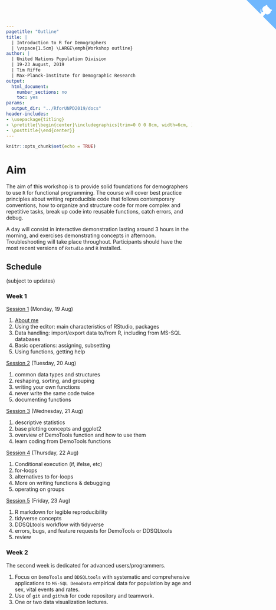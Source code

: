 ```yaml
---
pagetitle: "Outline"
title: | 
  | Introduction to R for Demographers
  | \vspace{1.5cm} \LARGE\emph{Workshop outline}
author: |
  | United Nations Population Division
  | 19-23 August, 2019
  | Tim Riffe
  | Max-Planck-Institute for Demographic Research
output:
  html_document:
    number_sections: no
    toc: yes
params:
  output_dir: "../RforUNPD2019/docs"
header-includes:
- \usepackage{titling}
- \pretitle{\begin{center}\includegraphics[trim=0 0 0 8cm, width=6cm, ]{assets/MPIDR_square_color.pdf}\\[\bigskipamount]}
- \posttitle{\end{center}}
---
```


<a href="https://github.com/timriffe/RforUNPD2019" class="github-corner" aria-label="View source on GitHub"><svg width="80" height="80" viewBox="0 0 250 250" style="fill:#70B7FD; color:#fff; position: absolute; top: 0; border: 0; right: 0;" aria-hidden="true"><path d="M0,0 L115,115 L130,115 L142,142 L250,250 L250,0 Z"></path><path d="M128.3,109.0 C113.8,99.7 119.0,89.6 119.0,89.6 C122.0,82.7 120.5,78.6 120.5,78.6 C119.2,72.0 123.4,76.3 123.4,76.3 C127.3,80.9 125.5,87.3 125.5,87.3 C122.9,97.6 130.6,101.9 134.4,103.2" fill="currentColor" style="transform-origin: 130px 106px;" class="octo-arm"></path><path d="M115.0,115.0 C114.9,115.1 118.7,116.5 119.8,115.4 L133.7,101.6 C136.9,99.2 139.9,98.4 142.2,98.6 C133.8,88.0 127.5,74.4 143.8,58.0 C148.5,53.4 154.0,51.2 159.7,51.0 C160.3,49.4 163.2,43.6 171.4,40.1 C171.4,40.1 176.1,42.5 178.8,56.2 C183.1,58.6 187.2,61.8 190.9,65.4 C194.5,69.0 197.7,73.2 200.1,77.6 C213.8,80.2 216.3,84.9 216.3,84.9 C212.7,93.1 206.9,96.0 205.4,96.6 C205.1,102.4 203.0,107.8 198.3,112.5 C181.9,128.9 168.3,122.5 157.7,114.1 C157.9,116.9 156.7,120.9 152.7,124.9 L141.0,136.5 C139.8,137.7 141.6,141.9 141.8,141.8 Z" fill="currentColor" class="octo-body"></path></svg></a><style>.github-corner:hover .octo-arm{animation:octocat-wave 560ms ease-in-out}@keyframes octocat-wave{0%,100%{transform:rotate(0)}20%,60%{transform:rotate(-25deg)}40%,80%{transform:rotate(10deg)}}@media (max-width:500px){.github-corner:hover .octo-arm{animation:none}.github-corner .octo-arm{animation:octocat-wave 560ms ease-in-out}}</style>


```r
knitr::opts_chunk$set(echo = TRUE)
```

# Aim
The aim of this workshop is to provide solid foundations for demographers to use `R` for functional programming. The course will cover best practice principles about writing reproducible code that follows contemporary conventions, how to organize and structure code for more complex and repetitive tasks, break up code into reusable functions, catch errors, and debug.

A day will consist in interactive demonstration lasting around 3 hours in the morning, and exercises demonstrating concepts in afternoon. Troubleshooting will take place throughout. Participants should have the most recent versions of `Rstudio` and `R` installed.

## Schedule 
(subject to updates)

### Week 1
[Session 1](Day1) (Monday, 19 Aug)

1. [About me](Day1#about-me)
2. Using the editor: main characteristics of RStudio, packages
3. Data handling: import/export data to/from R, including from MS-SQL databases
4. Basic operations: assigning, subsetting
5. Using functions, getting help

[Session 2](Day2) (Tuesday, 20 Aug)

1. common data types and structures
2. reshaping, sorting, and grouping
3. writing your own functions
4. never write the same code twice
5. documenting functions

[Session 3](Day3) (Wednesday, 21 Aug)

1. descriptive statistics
2. base plotting concepts and ggplot2
3. overview of DemoTools function and how to use them
4. learn coding from DemoTools functions

[Session 4](Day4) (Thursday, 22 Aug)

1. Conditional execution (if, ifelse, etc)
2. for-loops
3. alternatives to for-loops
4. More on writing functions & debugging
5. operating on groups

[Session 5](Day5) (Friday, 23 Aug)

1. R markdown for legible reproducibility
2. tidyverse concepts 
3. DDSQLtools workflow with tidyverse
4. errors, bugs, and feature requests for DemoTools or DDSQLtools
5. review 

### Week 2
The second week is dedicated for advanced users/programmers.

1. Focus on `DemoTools` and `DDSQLtools` with systematic and comprehensive applications to `MS-SQL DemoData` empirical data for population by age and sex, vital events and rates.
2. Use of `git` and `github` for code repository and teamwork.
3. One or two data visualization lectures.



